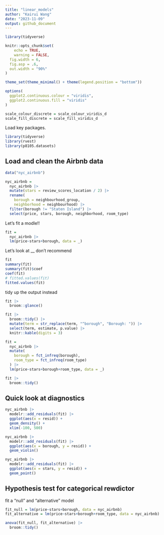 ```yaml
---
title: "linear_models"
author: "Kairui Wang"
date: "2023-11-09"
output: github_document
---
```


```r
library(tidyverse)

knitr::opts_chunk$set(
	echo = TRUE,
	warning = FALSE,
  fig.width = 6,
  fig.asp = .6,
  out.width = "90%"
)

theme_set(theme_minimal() + theme(legend.position = "bottom"))

options(
  ggplot2.continuous.colour = "viridis",
  ggplot2.continuous.fill = "viridis"
)

scale_colour_discrete = scale_colour_viridis_d
scale_fill_discrete = scale_fill_viridis_d

```

Load key packages.

```r
library(tidyverse)
library(rvest)
library(p8105.datasets)
```

## Load and clean the Airbnb data

```r
data("nyc_airbnb")

nyc_airbnb = 
  nyc_airbnb |> 
  mutate(stars = review_scores_location / 2) |> 
  rename(
    borough = neighbourhood_group,
    neighborhood = neighbourhood) |> 
  filter(borough != "Staten Island") |> 
  select(price, stars, borough, neighborhood, room_type)
```

Let's fit a modle!!

```r
fit = 
  nyc_airbnb |> 
  lm(price~stars+borough, data = _)
```


Let's look at
__ don't recommend
```r
fit
summary(fit)
summary(fit)$coef
coef(fit)
# fitted.values(fit)
fitted.values(fit)
```

tidy up the output instead

```r
fit |> 
  broom::glance()

fit |> 
  broom::tidy() |> 
  mutate(term = str_replace(term, "^borough", "Borough: ")) |> 
  select(term, estimate, p.value) |> 
  knitr::kable(digits = 3)
```


```r
fit = 
  nyc_airbnb |> 
  mutate(
    borough = fct_infreq(borough),
    room_type = fct_infreq(room_type)
  ) |> 
  lm(price~stars+borough+room_type, data = _)

fit |> 
  broom::tidy()
```


## Quick look at diagnostics

```r
nyc_airbnb |> 
  modelr::add_residuals(fit) |> 
  ggplot(aes(x = resid)) +
  geom_density() +
  xlim(-100, 500)

nyc_airbnb |> 
  modelr::add_residuals(fit) |> 
  ggplot(aes(x = borough, y = resid)) +
  geom_violin()

nyc_airbnb |> 
  modelr::add_residuals(fit) |> 
  ggplot(aes(x = stars, y = resid)) +
  geom_point()
```


## Hypothesis test for categorical rewdictor

fit a "null" and "alternative" model

```r
fit_null = lm(price~stars+borough, data = nyc_airbnb)
fit_alternative = lm(price~stars+borough+room_type, data = nyc_airbnb)

anova(fit_null, fit_alternative) |> 
  broom::tidy()
```













